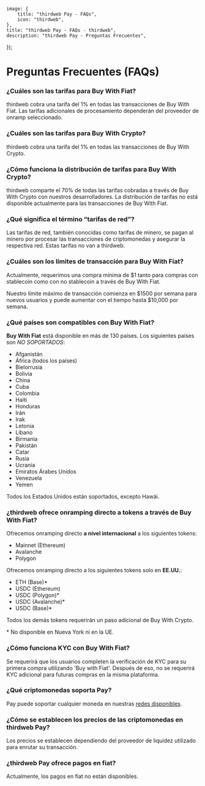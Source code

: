 
	image: {
		title: "thirdweb Pay - FAQs",
		icon: "thirdweb",
	},
	title: "thirdweb Pay - FAQs - thirdweb",
	description: "thirdweb Pay - Preguntas Frecuentes",
});

# Preguntas Frecuentes (FAQs)

### ¿Cuáles son las tarifas para Buy With Fiat?

thirdweb cobra una tarifa del 1% en todas las transacciones de Buy With Fiat. Las tarifas adicionales de procesamiento dependerán del proveedor de onramp seleccionado.

### ¿Cuáles son las tarifas para Buy With Crypto?

thirdweb cobra una tarifa del 1% en todas las transacciones de Buy With Crypto.

### ¿Cómo funciona la distribución de tarifas para Buy With Crypto?

thirdweb comparte el 70% de todas las tarifas cobradas a través de Buy With Crypto con nuestros desarrolladores. La distribución de tarifas no está disponible actualmente para las transacciones de Buy With Fiat.

### ¿Qué significa el término “tarifas de red”?

Las tarifas de red, también conocidas como tarifas de minero, se pagan al minero por procesar las transacciones de criptomonedas y asegurar la respectiva red. Estas tarifas no van a thirdweb.

### ¿Cuáles son los límites de transacción para Buy With Fiat?

Actualmente, requerimos una compra mínima de $1 tanto para compras con stablecoin como con no stablecoin a través de Buy With Fiat.

Nuestro límite máximo de transacción comienza en $1500 por semana para nuevos usuarios y puede aumentar con el tiempo hasta $10,000 por semana.

### ¿Qué países son compatibles con Buy With Fiat?

**Buy With Fiat** está disponible en más de 130 países. Los siguientes países son _NO SOPORTADOS_:

- Afganistán
- África (todos los países)
- Bielorrusia
- Bolivia
- China
- Cuba
- Colombia
- Haití
- Honduras
- Irán
- Irak
- Letonia
- Líbano
- Birmania
- Pakistán
- Catar
- Rusia
- Ucrania
- Emiratos Árabes Unidos
- Venezuela
- Yemen

Todos los Estados Unidos están soportados, excepto Hawái.

### ¿thirdweb ofrece onramping directo a tokens a través de Buy With Fiat?

Ofrecemos onramping directo **a nivel internacional** a los siguientes tokens:

- Mainnet (Ethereum)
- Avalanche
- Polygon

Ofrecemos onramping directo a los siguientes tokens solo en **EE.UU.**:

- ETH (Base)\*
- USDC (Ethereum)
- USDC (Polygon)\*
- USDC (Avalanche)\*
- USDC (Base)\*

Todos los demás tokens requerirán un paso adicional de Buy With Crypto.

\* No disponible en Nueva York ni en la UE.

### ¿Cómo funciona KYC con Buy With Fiat?

Se requerirá que los usuarios completen la verificación de KYC para su primera compra utilizando 'Buy with Fiat'. Después de eso, no se requerirá KYC adicional para futuras compras en la misma plataforma.

### ¿Qué criptomonedas soporta Pay?

Pay puede soportar cualquier moneda en nuestras [redes disponibles](/connect/pay/supported-chains).

### ¿Cómo se establecen los precios de las criptomonedas en thirdweb Pay?

Los precios se establecen dependiendo del proveedor de liquidez utilizado para enrutar su transacción.

### ¿thirdweb Pay ofrece pagos en fiat?

Actualmente, los pagos en fiat no están disponibles.

